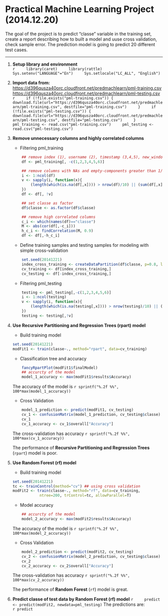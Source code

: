 Practical Machine Learning Project (2014.12.20)
===
  
The goal of the project is to predict "classe" variable in the training set, create a report describing how to built a model and uuse cross validation, check sample error. The prediction model is going to predict 20 different test cases.  

---  
1. **Setup library and environment**  
    ```r
    library(caret)
    library(rattle)
    Sys.setenv("LANGUAGE"="En")
    Sys.setlocale("LC_ALL", "English")
    ```
  
2. **Import data from:**  
    [https://d396qusza40orc.cloudfront.net/predmachlearn/pml-training.csv](https://d396qusza40orc.cloudfront.net/predmachlearn/pml-training.csv)  
    [https://d396qusza40orc.cloudfront.net/predmachlearn/pml-testing.csv](https://d396qusza40orc.cloudfront.net/predmachlearn/pml-testing.csv)
    ```r
    if (!file.exists("pml-training.csv")) {
        download.file(url="https://d396qusza40orc.cloudfront.net/predmachlearn/pml-training.csv", destfile="pml-training.csv")
    }
    if (!file.exists("pml-testing.csv")) {
        download.file(url="https://d396qusza40orc.cloudfront.net/predmachlearn/pml-testing.csv", destfile="pml-testing.csv")
    }
    pml_training <- read.csv("pml-training.csv")
    pml_testing <- read.csv("pml-testing.csv")
    ```
  
3. **Remove unnecessary columns and highly correlated columns**  
    - Filtering pml_training
    ```r
        ## remove index (1), username (2), timestamp (3,4,5), new_window (6)
        df <- pml_training[, -c(1,2,3,4,5,6)]
    
        ## remove columns with NAs and empty-components greater than 1/10 of row number
        i <- 1:ncol(df)
        v <- sapply(i, function(x){
            (length(which(is.na(df[,x]))) > nrow(df)/10) || (sum(df[,x]=="") > nrow(df)/10)
        })
        df <- df[, !v]
    
        ## set classe as factor
        df$classe <- as.factor(df$classe)
    
        ## remove high correlated columns
        c_i <- which(names(df)=="classe")
        M <- abs(cor(df[,-c_i]))
        h_c_i <- findCorrelation(M, 0.9)
        df <- df[,-h_c_i]
    ```  
    - Define training samples and testing samples for modeling with simple cross-validation
    ``` r
        set.seed(20141221)
        index_cross_training <- createDataPartition(df$classe, p=0.8, list=F)
        cv_training <- df[index_cross_training,]
        cv_testing <- df[-index_cross_training,]
    ```  
    - Filtering pml_testing
    ```r
        testing <- pml_testing[,-c(1,2,3,4,5,6)]
        i <- 1:ncol(testing)
        v <- sapply(i, function(x){
            (length(which(is.na(testing[,x]))) > nrow(testing)/10) || (sum(testing[,x]=="") > nrow(testing)/10)
        })
        testing <- testing[,!v] 
    ```  
    
4. **Use Recursive Partitioning and Regression Trees (rpart) model**
    - Build training model
    ```r
    set.seed(20141221)
    modFit1 <- train(classe~., method="rpart", data=cv_training)
    ```  
    - Classification tree and accuracy
    ```r
        fancyRpartPlot(modFit1$finalModel)
        ## accurcty of the model
        model_1_accuracy <- max(modFit1$results$Accuracy)
    ```  
    The accuracy of the model is `r sprintf("%.2f %%",  100*max(model_1_accuracy))`
    - Cross Validation
    ```r
        model_1_prediction <- predict(modFit1, cv_testing)
        cv_1 <- confusionMatrix(model_1_prediction, cv_testing$classe)
        cv_1
        cv_1_accuracy <- cv_1$overall["Accuracy"]
    ```  
    The cross-validation has accuracy `r sprintf("%.2f %%",  100*max(cv_1_accuracy))`
    
    The performance of **Recursive Partitioning and Regression Trees** (`rpart`) model is poor.
    
5. **Use Random Forest (rf) model**  
    - Build training model
    ```r
    set.seed(20141221)
    tc <- trainControl(method="cv") ## using cross validation
    modFit2 <- train(classe~., method="rf", data=cv_training,
                ntree=200, trControl=tc, allowParallel=T)
    ```
    - Model accuracy
    ```r
        ## accurcty of the model
        model_2_accuracy <- max(modFit2$results$Accuracy)
    ```  
    The accuracy of the model is `r sprintf("%.2f %%",  100*max(model_2_accuracy))`
     
     - Cross Validation
    ```r
        model_2_prediction <- predict(modFit2, cv_testing)
        cv_2 <- confusionMatrix(model_2_prediction, cv_testing$classe)
        cv_2
        cv_2_accuracy <- cv_2$overall["Accuracy"]
    ```  
    The cross-validation has accuracy `r sprintf("%.2f %%",  100*max(cv_2_accuracy))`
    
    The performance of **Random Forest** (`rf`) model is great.
       
6. **Predict classe of test data by Random Forest (rf) model**
    ```r
    predict <- predict(modFit2, newdata=pml_testing)
    ```
    The predictions are:  
    `r predict`    
    
    
    
    
    
    
    
    
    
